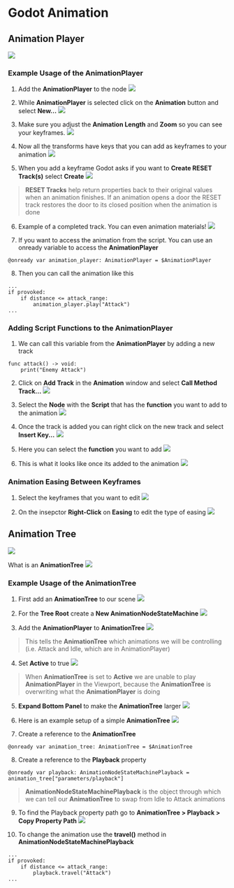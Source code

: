 # Godot Animation

## Animation Player
![](./assets/animation-player.png)

### Example Usage of the AnimationPlayer
1. Add the **AnimationPlayer** to the node
![](./assets/add-animation-to-node.png)

2. While **AnimationPlayer** is selected click on the **Animation** button and select **New...**
![](./assets/create-new-animation.png)

3. Make sure you adjust the **Animation Length** and **Zoom** so you can see your keyframes.
![](./assets/update-time-and-zoom.png)

4. Now all the transforms have keys that you can add as keyframes to your animation
![](./assets/all-transforms-have-keys.png)

5. When you add a keyframe Godot asks if you want to **Create RESET Track(s)** select **Create**
![](./assets/create-reset-track.png)
> **RESET Tracks** help return properties back to their original values when an animation finishes. If an animation opens a door the RESET track restores the door to its closed position when the animation is done

6. Example of a completed track. You can even animation materials!
![](./assets/completed-track.png)

7. If you want to access the animation from the script. You can use an onready variable to access the **AnimationPlayer**
```
@onready var animation_player: AnimationPlayer = $AnimationPlayer
```

8. Then you can call the animation like this
```
...
if provoked:
    if distance <= attack_range:
        animation_player.play("Attack")
...
```

### Adding Script Functions to the AnimationPlayer
1. We can call this variable from the **AnimationPlayer** by adding a new track
```
func attack() -> void:
	print("Enemy Attack")
```

2. Click on **Add Track** in the **Animation** window and select **Call Method Track...**
![](./assets/add-call-method-track.png)

3. Select the **Node** with the **Script** that has the **function** you want to add to the animation
![](./assets/select-node-with-function.png)

4. Once the track is added you can right click on the new track and select **Insert Key...**
![](./assets/right-click-insert-key.png)

5. Here you can select the **function** you want to add
![](./assets/select-function-call.png)

6. This is what it looks like once its added to the animation
![](./assets/function-in-animation.png)

### Animation Easing Between Keyframes
1. Select the keyframes that you want to edit
![](./assets/select-keyframes.png)

2. On the insepctor **Right-Click** on **Easing** to edit the type of easing
![](./assets/right-click-on-easing.png)

## Animation Tree
![](./assets/animation-tree.png)

What is an **AnimationTree**
![](./assets/what-is-an-animation-tree.png)

### Example Usage of the AnimationTree
1. First add an **AnimationTree** to our scene
![](./assets/add-animation-tree-to-scene.png)

2. For the **Tree Root** create a **New AnimationNodeStateMachine**
![](./assets/create-animation-state-machine.png)

3. Add the **AnimationPlayer** to **AnimationTree**
![](./assets/add-animation-player-to-animation-tree.png)
> This tells the **AnimationTree** which animations we will be controlling (i.e. Attack and Idle, which are in AnimationPlayer)

4. Set **Active** to true
![](./assets/animation-mixer-active.png)
> When **AnimationTree** is set to **Active** we are unable to play **AnimationPlayer** in the Viewport, because the **AnimationTree** is overwriting what the **AnimationPlayer** is doing

5. **Expand Bottom Panel** to make the **AnimationTree** larger
![](./assets/expand-bottom-panel.png)

6. Here is an example setup of a simple **AnimationTree**
![](./assets/example-animation-tree-setup.gif)

7. Create a reference to the **AnimationTree**
```
@onready var animation_tree: AnimationTree = $AnimationTree
```

8. Create a reference to the **Playback** property
```
@onready var playback: AnimationNodeStateMachinePlayback = animation_tree["parameters/playback"]
```
> **AnimationNodeStateMachinePlayback** is the object through which we can tell our **AnimationTree** to swap from Idle to Attack animations

9. To find the Playback property path go to **AnimationTree > Playback > Copy Property Path**
![](./assets/playback-property-path.png)

10. To change the animation use the **travel()** method in **AnimationNodeStateMachinePlayback**
```
...
if provoked:
    if distance <= attack_range:
        playback.travel("Attack")
...
```